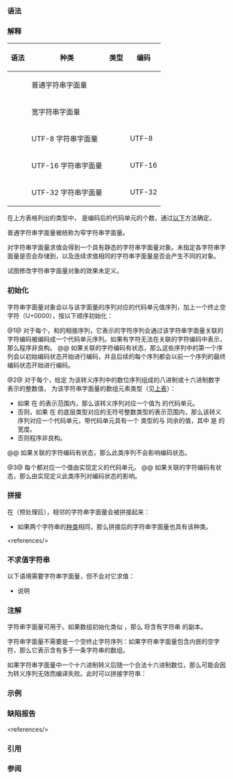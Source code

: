 {{title|字符串字面量}}
{{cpp/language/expressions/navbar}}
===语法===
{{sdsc begin}}
{{sdsc|num=1|{{ttb|"}}{{spar optional|s字符序列}}{{ttb|"}}}}
{{sdsc|num=2|{{ttb|R"}}{{spar optional|d字符序列}}{{ttb|(}}{{spar optional|r字符序列}}{{ttb|)}}{{spar optional|d字符序列}}{{ttb|"}}|notes={{mark since c++11}}}}
{{sdsc|num=3|{{ttb|L"}}{{spar optional|s字符序列}}{{ttb|"}}}}
{{sdsc|num=4|{{ttb|LR"}}{{spar optional|d字符序列}}{{ttb|(}}{{spar optional|r字符序列}}{{ttb|)}}{{spar optional|d字符序列}}{{ttb|"}}|notes={{mark since c++11}}}}
{{sdsc|num=5|{{ttb|u8"}}{{spar optional|s字符序列}}{{ttb|"}}|notes={{mark since c++11}}}}
{{sdsc|num=6|{{ttb|u8R"}}{{spar optional|d字符序列}}{{ttb|(}}{{spar optional|r字符序列}}{{ttb|)}}{{spar optional|d字符序列}}{{ttb|"}}|notes={{mark since c++11}}}}
{{sdsc|num=7|{{ttb|u"}}{{spar optional|s字符序列}}{{ttb|"}}|notes={{mark since c++11}}}}
{{sdsc|num=8|{{ttb|uR"}}{{spar optional|d字符序列}}{{ttb|(}}{{spar optional|r字符序列}}{{ttb|)}}{{spar optional|d字符序列}}{{ttb|"}}|notes={{mark since c++11}}}}
{{sdsc|num=9|{{ttb|U"}}{{spar optional|s字符序列}}{{ttb|"}}|notes={{mark since c++11}}}}
{{sdsc|num=10|{{ttb|UR"}}{{spar optional|d字符序列}}{{ttb|(}}{{spar optional|r字符序列}}{{ttb|)}}{{spar optional|d字符序列}}{{ttb|"}}|notes={{mark since c++11}}}}
{{sdsc end}}

===解释===
{{par begin}}
{{par|{{spar|s字符序列}}|一个或多个{{spar|s字符}}}}
{{par|{{spar|s字符}}|下列之一：
* 一个{{spar|基本s字符}}
* 一个转义序列，定义见{{rlp|escape|转义序列}}
* 一个通用字符名，定义见{{rlp|escape|转义序列}}}}
{{par|{{spar|基本s字符}}|{{rlp|charset#翻译字符集|翻译字符集}}中的字符，不包括双引号（{{ttb|"}}）、反斜杠（{{ttb|\}}）和换行符}}
{{par|{{spar|d字符序列}}|一个或多个{{spar|d字符}}，最多十六个}}
{{par|{{spar|d字符}}|{{rlp|charset#基本字符集|基本字符集}}中的字符，不包括括号、反斜杠和[[cpp/string/byte/isspace|空格]]}}
{{par|{{spar|r字符序列}}|一个或多个{{spar|r字符}}，不得包含闭序列 {{box|{{ttb|)}}{{spar|d字符序列}}{{ttb|"}}}}}}
{{par|{{spar|r字符}}|{{rlp|charset#翻译字符集|翻译字符集}}中的字符}}
{{par end}}

{{anchor|信息表格}}
{|class="wikitable" style="text-align: center;"
!语法
!种类
!类型
!编码
|-
|{{v|1,2}}
|普通字符串字面量
|{{c/core|const char[N]}}
|{{rlp|charset#代码单元与字面量编码|普通字面量编码}}
|-
|{{v|3,4}}
|宽字符串字面量
|{{c/core|const wchar_t[N]}}
|{{rlp|charset#代码单元与字面量编码|宽字面量编码}}
|-
|{{v|5,6}}
|UTF-8 字符串字面量
|{{rrev multi|until1=c++20|rev1={{c/core|const char[N]}}|rev2={{c/core|const char8_t[N]}}}}
|UTF-8
|-
|{{v|7,8}}
|UTF-16 字符串字面量
|{{c/core|const char16_t[N]}}
|UTF-16
|-
|{{nbsp}}{{v|9,10}}{{nbsp}}
|{{nbsp}}UTF-32 字符串字面量{{nbsp}}
|{{c/core|const char32_t[N]}}
|UTF-32
|}

在上方表格列出的类型中，{{c|N}} 是编码后的代码单元的个数，通过[[#初始化|以下]]方法确定。

普通{{rev inl|since=c++11|和 UTF-8 }}字符串字面量被统称为窄字符串字面量。

对字符串字面量求值会得到一个具有静态{{rlp|storage duration|存储期}}的字符串字面量对象。未指定各字符串字面量是否会存储到{{rlp|object#子对象|不重叠的对象}}，以及连续求值相同的字符串字面量是否会产生不同的对象。

试图修改字符串字面量对象的效果未定义。

{{source|1=
bool b = "bar" == 3 + "foobar"; // 可以是 true 或 false，未指定

const char* pc = "Hello";
char* p = const_cast&lt;char*&gt;(pc);
p[0] = 'M'; // 行为未定义
}}

{{rrev|since=c++11|
===原始字符串字面量===
原始字符串字面量是前缀包含 {{box|{{ttb|R}}}} 的字符串字面量（语法 {{v|2,4,6,8,10}}）。这种字面量不会转义任何字符，也就是说分隔序列 {{box|{{spar sep|d字符序列}}{{ttb|(}}}} 和 {{box|{{ttb|)}}{{spar sep|d字符序列}}}} 中间的所有字符都是字符串的一部分。两端的{{spar sep|d字符序列}}必须是相同的字符序列。

{{source|1=
// OK：包含一个反斜杠，等价于 "\\"
R"(\)";

// OK：包含四个 \n 字符对，等价于 "\\n\\n\\n\\n"
R"(\n\n\n\n)";

// OK：包含一个右括号、两个双引号和一个左括号，等价于 ")\"\"("
R"-()""()-";

// OK：等价于 "\n)\\\na\"\"\n"
R"a(
)\
a""
)a";

// OK：等价于 "x = \"\"\\y\"\""
R"(x = ""\y"")";

// R"&lt;&lt;(-_-)&gt;&gt;"; // 错误：两端的分隔序列不匹配
// R"-()-"-()-"; // 错误：)-" 在中间出现，导致字面量终止
}}
}}

===初始化===
字符串字面量对象会以与该字面量的{{spar sep|s字符}}{{rev inl|since=c++11|和{{spar sep|r字符}}}}序列对应的代码单元值序列，加上一个终止空字符（U+0000），按以下顺序初始化：

@1@ 对于每个{{spar|基本s字符}}，{{rev inl|since=c++11|{{spar|r字符}}，}}{{rlp|escape|简单转义序列}}和{{rlp|escape|通用字符名}}的相接序列，它表示的字符序列会通过该字符串字面量关联的字符编码被编码成一个代码单元序列。如果有字符无法在关联的字符编码中表示，那么程序非良构。
@@ 如果关联的字符编码有状态，那么这些序列中的第一个序列会以初始编码状态开始进行编码，并且后续的每个序列都会以前一个序列的最终编码状态开始进行编码。

@2@ 对于每个{{rlp|escape|数值转义序列}}，给定 {{c|v}} 为该转义序列中的数位序列组成的八进制或十六进制数字表示的整数值，{{tt|T}} 为该字符串字面量的数组元素类型（见[[#信息表格|上表]]）：
* 如果 {{c|v}} 在 {{tt|T}} 的表示范围内，那么该转义序列对应一个值为 {{c|v}} 的代码单元。
* 否则，如果{{rev inl|since=c++11|该字符串字面量具有语法 {{v|1}} 或 {{v|3}}，并且}} {{c|v}} 在 {{tt|T}} 的底层类型对应的无符号整数类型的表示范围内，那么该转义序列对应一个代码单元，带代码单元具有一个 {{tt|T}} 类型的与  {{math|v mod 2{{su|p=S}}}} 同余的值，其中 {{c|S}} 是 {{tt|T}} 的宽度。
* 否则程序非良构。
@@ 如果关联的字符编码有状态，那么此类序列不会影响编码状态。

@3@ 每个{{rlp|escape|条件转义序列}}都对应一个值由实现定义的代码单元。
@@ 如果关联的字符编码有状态，那么由实现定义此类序列对编码状态的影响。

===拼接===
在{{rlp|translation phases#阶段 6|翻译阶段 6}}（预处理后），相邻的字符串字面量会被拼接起来：

* 如果两个字符串的[[#解释|种类]]相同，那么拼接后的字符串字面量也具有该种类。

{{rev begin}}
{{rev|until=c++11|
* 如果一个普通字符串字面量与一个宽字符串字面量相邻，那么行为未定义。
}}
{{rev|since=c++11|
* 如果一个普通字符串字面量与一个其他种类的字符串字面量相邻，那么拼接后的字符串字面量的种类与后者相同。
* 如果一个 UTF-8 字符串字面量与一个宽字符串字面量相邻，那么程序非良构。
{{rev begin}}
{{rev|until=c++23|
* 其他组合受条件性支持，并且语义由实现定义。&lt;ref&gt;没有支持这种拼接的已知实现。&lt;/ref&gt;
}}
{{rev|since=c++23|
* 其他组合非良构。
}}
{{rev end}}
}}
{{rev end}}

{{source|1=
"Hello, " "world!" // 在阶段 6，这两个字符串字面量会组成 "Hello, world!"
 
L"Δx = %" PRId16   // 在阶段 4，PRId16 展开成 "d"
                   // 在阶段 6，L"Δx = %" 与 "d" 组成 L"Δx = %d"
}}

&lt;references/&gt;

===不求值字符串===
以下语境需要字符串字面量，但不会对它求值：
* {{rlp|language linkage|语言链接}}说明
{{rev begin}}
{{rev|since=c++11|
* {{rlpt|static_assert}}
* {{rlps|user literal#字面量运算符}}名
}}
{{rev|since=c++14|
* {{attr|deprecated}}
}}
{{rev|since=c++20|
* {{attr|nodiscard}}
}}
{{rev|since=c++26|
* {{rlp|function#弃置函数|弃置函数体}}
}}
{{rev end}}


{{rev begin}}
{{rev|until=c++26|
{{rev inl|since=c++11|除了字面量运算符名（只能使用普通字符串字面量）以外，}}标准没有指定这些语境下是否允许使用普通字符串字面量以外的字符串字面量。实现的行为不一致。
}}
{{rev|since=c++26|
这些语境下只能使用普通字符串字面量。

不求值字符串中的每个{{rlp|escape|通用字符名}}和{{rlp|escape|简单转义序列}}都会被它表示的{{rlp|charset|翻译字符集}}成员替代。包含数值转义序列或条件转义序列的不求值字符串非良构。
}}
{{rev end}}

===注解===
字符串字面量可用于{{rlp|aggregate initialization|初始化字符数组}}。如果数组初始化类似 {{c|1=char str[] = "foo";}}，那么 {{c|str}} 将含有字符串 {{c|"foo"}} 的副本。

{{rev begin}}
{{rev|until=c++11|
字符串字面量可以转换到且可以赋给非 const 的 {{c/core|char*}} 或 {{c/core|wchar_t*}} 以与 C 兼容，在 C 中字符串字面量类型是 {{c/core|char[N]}} 或 {{c/core|wchar_t[N]}}。这种隐式转换被弃用。
}}
{{rev|since=c++11|
字符串字面量不可转换到或赋给非 const 的 {{tt|CharT*}}。如果想要这种转换，那么就必须用显式转换（例如 {{rlpt|const_cast}}）。
}}
{{rev end}}

字符串字面量不需要是一个空终止字符序列：如果字符串字面量包含内嵌的空字符，那么它表示含有多于一条字符串的数组。
{{source|1=
const char* p = "abc\0def"; // std::strlen(p) == 3，但数组大小是 8
}}

如果字符串字面量中一个十六进制转义后随一个合法十六进制数位，那么可能会因为转义序列无效而编译失败。此时可以拼接字符串：
{{source|1=
//const char* p = "\xfff"; // 错误：十六进制转义序列在范围外
const char* p = "\xff""f"; // OK ：此字面量是保有 {'\xff','f','\0'} 的 const char[3]
}}

{{ftm begin|sort=yes}}
{{ftm|__cpp_char8_t|std=C++23|dr=20|value=202207L|兼容 {{c/core|char8_t}} 并修复可移植性（允许从 UTF-8 字符串字面量{{rlp|aggregate initialization#字符数组|初始化（{{c/core|unsigned}}）{{c/core|char}} 数组}}）}}
{{ftm|__cpp_raw_strings|std=C++11|value=200710L|原始字符串字面量}}
{{ftm|__cpp_unicode_literals|std=C++11|value=200710L|Unicode 字符串字面量}}
{{ftm end}}

===示例===
{{example
|code=
#include &lt;iostream&gt;

// array1 和 array2 包含相同的值：
char array1[] = "Foo" "bar";
char array2[] = {'F', 'o', 'o', 'b', 'a', 'r', '\0'};

const char* s1 = R"foo(
Hello
  World
)foo";
// 同
const char* s2 = "\nHello\n  World\n";
// 同
const char* s3 = "\n"
                 "Hello\n"
                 "  World\n";

const wchar_t* s4 = L"ABC" L"DEF"; // OK，同下
const wchar_t* s5 = L"ABCDEF";
const char32_t* s6 = U"GHI" "JKL"; // OK，同下
const char32_t* s7 = U"GHIJKL";
const char16_t* s9 = "MN" u"OP" "QR"; // OK，同下
const char16_t* sA = u"MNOPQR";

// const auto* sB = u"Mixed" U"Types";
        // C++23 前实现可能不支持；C++23 起非良构

const wchar_t* sC = LR"--(STUV)--"; // OK，原始字符串字面量

int main()
{
    std::cout &lt;&lt; array1 &lt;&lt; ' ' &lt;&lt; array2 &lt;&lt; '\n'
              &lt;&lt; s1 &lt;&lt; s2 &lt;&lt; s3 &lt;&lt; std::endl;
    std::wcout &lt;&lt; s4 &lt;&lt; ' ' &lt;&lt; s5 &lt;&lt; ' ' &lt;&lt; sC
               &lt;&lt; std::endl;
}
|output= 
Foobar Foobar

Hello
  World

Hello
  World

Hello
  World

ABCDEF ABCDEF STUV
}}

===缺陷报告===
{{dr list begin}}
{{dr list item|wg=cwg|dr=411|paper=P2029R4|std=C++98|before=字符串字面量中的转义序列不能对应多个代码单元|after=可以对应}}
{{dr list item|wg=cwg|dr=1656|paper=P2029R4|std=C++98|before=字符串字面量中的数值转义序列对应的字符不明确|after=使之明确}}
{{dr list item|wg=cwg|dr=1759|std=C++11|before=UTF-8 字符串字面量可能会有 {{c/core|char}} 无法表示的编码单元|after={{c/core|char}} 可以表示所有 UTF-8 编码单元}}
{{dr list item|wg=cwg|dr=1823|std=C++98|before=字符串字面量是否有别由实现定义|after=区别性未指明，相同字符串字面量能产生不同对象}}
{{dr list item|wg=cwg|dr=2333|paper=P2029R4|std=C++11|before=不明确 UTF-8/16/32 字符串字面量&lt;br&gt;是否可以包含数值转义序列|after=使之明确}}
{{dr list item|wg=cwg|dr=2870|std=C++11&lt;!-- C++98 的用词是“在翻译阶段 6，相邻的窄字符串字面量会拼接在一起，相邻的宽字符串字面量也会拼接在一起”，这意味着拼接多个普通字符串字面量得到的是普通字符串字面量 --&gt;|before=两个普通字符串字面量的拼接结果不明确|after=使之明确}}
{{dr list item|paper=P1854R4|std=C++23|before=包含不可编码字符的通常或宽字符串字面量受条件性支持|after=包含此类字面量的程序非良构}}
{{dr list item||paper=P2029R4|std=C++98|before=1. 不明确字符串字面量是否可以包含不可编码字符&lt;br&gt;2. 不明确字符串字面量是否可以包含表示的代码单元&lt;br&gt;{{nbsp|4}}无法以字面量的数组元素类型表示的数值转义序列|after=1. 包含它们的通常或宽字符串字面量受条件性支持&lt;ref&gt;后续 P1854R4 被接受为缺陷报告，覆盖了此修改方案。&lt;/ref&gt;&lt;br&gt;2. 在底层类型对应的无符号整数类型&lt;br&gt;{{nbsp|4}}也无法表示的情况下程序非良构}}
{{dr list end}}
&lt;references/&gt;

===引用===
{{ref std c++23}}
{{ref std|section=5.13.5|title=String literals|id=lex.string}}
{{ref std end}}
{{ref std c++20}}
{{ref std|section=5.13.5|title=String literals|id=lex.string}}
{{ref std end}}
{{ref std c++17}}
{{ref std|section=5.13.5|title=String literals|id=lex.string}}
{{ref std end}}
{{ref std c++14}}
{{ref std|section=2.14.5|title=String literals|id=lex.string}}
{{ref std end}}
{{ref std c++11}}
{{ref std|section=2.14.5|title=String literals|id=lex.string}}
{{ref std end}}
{{ref std c++03}}
{{ref std|section=2.13.4|title=String literals|id=lex.string}}
{{ref std end}}
{{ref std c++98}}
{{ref std|section=2.13.4|title=String literals|id=lex.string}}
{{ref std end}}

===参阅===
{{dsc begin}}
{{dsc inc|cpp/language/dsc user literal}}
{{dsc see c|c/language/string literal|字符串字面量|nomono=true}}
{{dsc end}}

{{langlinks|de|en|es|fr|it|ja|pt|ru}}